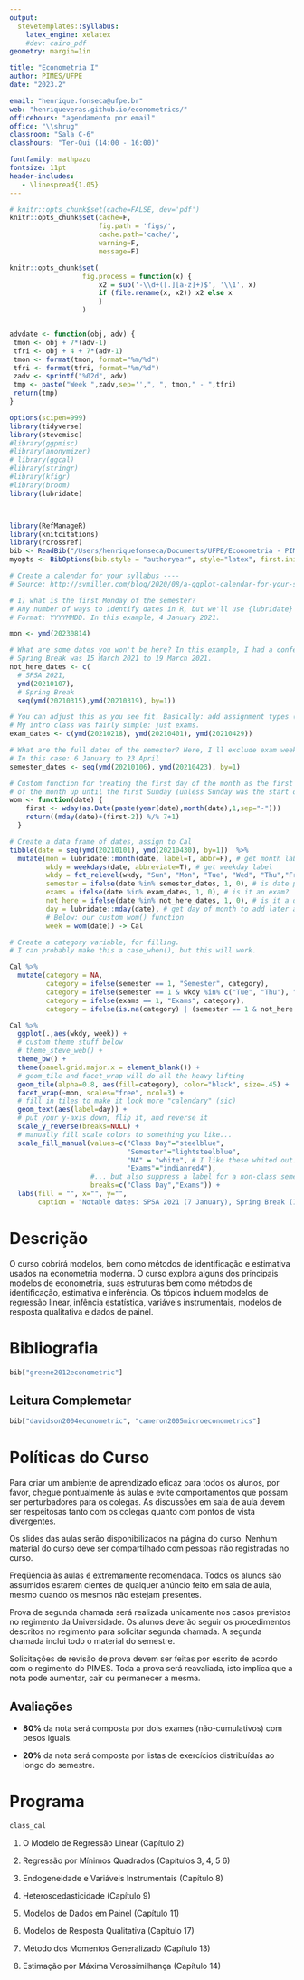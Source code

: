 ```yaml
---
output: 
  stevetemplates::syllabus:
    latex_engine: xelatex
    #dev: cairo_pdf
geometry: margin=1in

title: "Econometria I"
author: PIMES/UFPE
date: "2023.2"

email: "henrique.fonseca@ufpe.br"
web: "henriqueveras.github.io/econometrics/"
officehours: "agendamento por email"
office: "\\shrug"
classroom: "Sala C-6"
classhours: "Ter-Qui (14:00 - 16:00)"

fontfamily: mathpazo
fontsize: 11pt
header-includes:
   - \linespread{1.05}
---
```


<!-- CCCCCCCCnncdxxxxxxx -->

<!-- Fun fact: my cat added this comment as she walked over the keyboard while I was working on this template. -->

<!-- I'm going to keep it going forward. Long live Queen Bea. -->

```r
# knitr::opts_chunk$set(cache=FALSE, dev='pdf')
knitr::opts_chunk$set(cache=F,
                      fig.path = 'figs/',
                      cache.path='cache/',
                      warning=F,
                      message=F)

knitr::opts_chunk$set(
                  fig.process = function(x) {
                      x2 = sub('-\\d+([.][a-z]+)$', '\\1', x)
                      if (file.rename(x, x2)) x2 else x
                      }
                  )


advdate <- function(obj, adv) {
 tmon <- obj + 7*(adv-1)
 tfri <- obj + 4 + 7*(adv-1)
 tmon <- format(tmon, format="%m/%d")
 tfri <- format(tfri, format="%m/%d")
 zadv <- sprintf("%02d", adv)
 tmp <- paste("Week ",zadv,sep='',", ", tmon," - ",tfri)
 return(tmp)
}

options(scipen=999)
library(tidyverse)
library(stevemisc)
#library(ggpmisc)
#library(anonymizer)
# library(ggcal)
#library(stringr)
#library(kfigr)
#library(broom)
library(lubridate)



library(RefManageR)
library(knitcitations)
library(rcrossref)
bib <- ReadBib("/Users/henriquefonseca/Documents/UFPE/Econometria - PIMES/Code Lectures/Syllabus/master.bib")
myopts <- BibOptions(bib.style = "authoryear", style="latex", first.inits=FALSE, max.names = 20)

# Create a calendar for your syllabus ----
# Source: http://svmiller.com/blog/2020/08/a-ggplot-calendar-for-your-semester/

# 1) what is the first Monday of the semester?
# Any number of ways to identify dates in R, but we'll use {lubridate} and the ymd() function here.
# Format: YYYYMMDD. In this example, 4 January 2021.

mon <- ymd(20230814)

# What are some dates you won't be here? In this example, I had a conference on 7 January 2021.
# Spring Break was 15 March 2021 to 19 March 2021.
not_here_dates <- c(
  # SPSA 2021,
  ymd(20210107),
  # Spring Break
  seq(ymd(20210315),ymd(20210319), by=1))

# You can adjust this as you see fit. Basically: add assignment types (e.g. papers, quizzes).
# My intro class was fairly simple: just exams.
exam_dates <- c(ymd(20210218), ymd(20210401), ymd(20210429))

# What are the full dates of the semester? Here, I'll exclude exam week as I like to do.
# In this case: 6 January to 23 April
semester_dates <- seq(ymd(20210106), ymd(20210423), by=1)

# Custom function for treating the first day of the month as the first week 
# of the month up until the first Sunday (unless Sunday was the start of the month)
wom <- function(date) {
    first <- wday(as.Date(paste(year(date),month(date),1,sep="-")))
    return((mday(date)+(first-2)) %/% 7+1)
  }

# Create a data frame of dates, assign to Cal
tibble(date = seq(ymd(20210101), ymd(20210430), by=1))  %>%
  mutate(mon = lubridate::month(date, label=T, abbr=F), # get month label
         wkdy = weekdays(date, abbreviate=T), # get weekday label
         wkdy = fct_relevel(wkdy, "Sun", "Mon", "Tue", "Wed", "Thu","Fri","Sat"), # make sure Sunday comes first
         semester = ifelse(date %in% semester_dates, 1, 0), # is date part of the semester?
         exams = ifelse(date %in% exam_dates, 1, 0), # is it an exam?
         not_here = ifelse(date %in% not_here_dates, 1, 0), # is it a day off?
         day = lubridate::mday(date), # get day of month to add later as a label
         # Below: our custom wom() function
         week = wom(date)) -> Cal

# Create a category variable, for filling.
# I can probably make this a case_when(), but this will work.

Cal %>%
  mutate(category = NA,
         category = ifelse(semester == 1, "Semester", category),
         category = ifelse(semester == 1 & wkdy %in% c("Tue", "Thu"), "Class Day", category),
         category = ifelse(exams == 1, "Exams", category),
         category = ifelse(is.na(category) | (semester == 1 & not_here == 1), "NA", category)) -> Cal 

Cal %>% 
  ggplot(.,aes(wkdy, week)) +
  # custom theme stuff below
  # theme_steve_web() + 
  theme_bw() +
  theme(panel.grid.major.x = element_blank()) +
  # geom_tile and facet_wrap will do all the heavy lifting
  geom_tile(alpha=0.8, aes(fill=category), color="black", size=.45) +
  facet_wrap(~mon, scales="free", ncol=3) +
  # fill in tiles to make it look more "calendary" (sic)
  geom_text(aes(label=day)) +
  # put your y-axis down, flip it, and reverse it
  scale_y_reverse(breaks=NULL) +
  # manually fill scale colors to something you like...
  scale_fill_manual(values=c("Class Day"="steelblue", 
                             "Semester"="lightsteelblue",
                             "NA" = "white", # I like these whited out...
                             "Exams"="indianred4"),
                    #... but also suppress a label for a non-class semester day
                    breaks=c("Class Day","Exams")) +
  labs(fill = "", x="", y="",
       caption = "Notable dates: SPSA 2021 (7 January), Spring Break (15-19 March)")  -> class_cal

```

# Descrição

O curso cobrirá modelos, bem como métodos de identificação e estimativa usados na econometria moderna. O curso explora alguns dos principais modelos de econometria, suas estruturas bem como métodos de identificação, estimativa e inferência. Os tópicos incluem modelos de regressão linear, infência estatística, variáveis instrumentais, modelos de resposta qualitativa e dados de painel.

# Bibliografia

```r
bib["greene2012econometric"]
```

## Leitura Complemetar

```r
bib["davidson2004econometric", "cameron2005microeconometrics"]
```

# Políticas do Curso

Para criar um ambiente de aprendizado eficaz para todos os alunos, por favor, chegue pontualmente às aulas e evite comportamentos que possam ser perturbadores para os colegas. As discussões em sala de aula devem ser respeitosas tanto com os colegas quanto com pontos de vista divergentes.

Os slides das aulas serão disponibilizados na página do curso. Nenhum material do curso deve ser compartilhado com pessoas não registradas no curso.

Freqüência às aulas é extremamente recomendada. Todos os alunos são assumidos estarem cientes de qualquer anúncio feito em sala de aula, mesmo quando os mesmos não estejam presentes.

Prova de segunda chamada será realizada unicamente nos casos previstos no regimento da Universidade. Os alunos deverão seguir os procedimentos descritos no regimento para solicitar segunda chamada. A segunda chamada inclui todo o material do semestre.

Solicitações de revisão de prova devem ser feitas por escrito de acordo com o regimento do PIMES. Toda a prova será reavaliada, isto implica que a nota pode aumentar, cair ou permanecer a mesma.

## Avaliações

-   **80%** da nota será composta por dois exames (não-cumulativos) com pesos iguais.

-   **20%** da nota será composta por listas de exercícios distribuídas ao longo do semestre.

# Programa

```r

class_cal

```

1.    O Modelo de Regressão Linear (Capítulo 2)


2.    Regressão por Mínimos Quadrados (Capítulos 3, 4, 5 6)

3.    Endogeneidade e Variáveis Instrumentais (Capítulo 8)

4.    Heteroscedasticidade (Capítulo 9)

5.    Modelos de Dados em Painel (Capítulo 11)

6.    Modelos de Resposta Qualitativa (Capítulo 17)

7.    Método dos Momentos Generalizado (Capítulo 13)

8.    Estimação por Máxima Verossimilhança (Capítulo 14)
